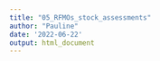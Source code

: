 ```yaml
---
title: "05_RFMOs_stock_assessments"
author: "Pauline"
date: '2022-06-22'
output: html_document
---
```



